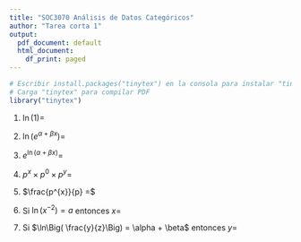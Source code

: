 ```yaml
---
title: "SOC3070 Análisis de Datos Categóricos"
author: "Tarea corta 1"
output:
  pdf_document: default
  html_document:
    df_print: paged
---
```


```r
# Escribir install.packages("tinytex") en la consola para instalar "tinytex"
# Carga "tinytex" para compilar PDF
library("tinytex")
```

1) $\ln(1) =$ 


2) $\ln(e^{\alpha + \beta x}) =$ 


3) $e^{\ln(\alpha + \beta x)} =$ 


4) $p^{x} \times p^{0}  \times p^{y} =$ 


5) $\frac{p^{x}}{p} =$ 


6) Si $\ln\Big(x^{-2}\Big) = a$ entonces $x =$ 


7) Si $\ln\Big( \frac{y}{z}\Big) = \alpha + \beta$ entonces $y =$

